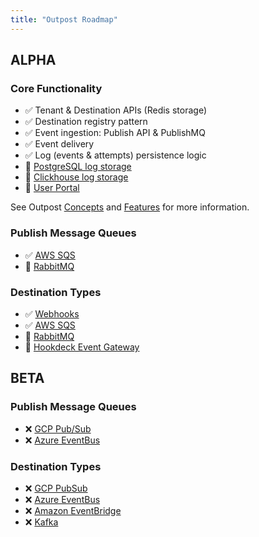 ```yaml
---
title: "Outpost Roadmap"
---
```


## ALPHA

### Core Functionality

- ✅ Tenant & Destination APIs (Redis storage)
- ✅ Destination registry pattern
- ✅ Event ingestion: Publish API & PublishMQ
- ✅ Event delivery
- ✅ Log (events & attempts) persistence logic
- 🚧 [PostgreSQL log storage](https://github.com/hookdeck/outpost/issues/205)
- 🚧 [Clickhouse log storage](https://github.com/hookdeck/outpost/issues/52)
- 🚧 [User Portal](https://github.com/hookdeck/outpost/issues/107)

See Outpost [Concepts](/docs/concepts) and [Features](/docs/features) for more information.

### Publish Message Queues

- ✅ [AWS SQS](https://github.com/hookdeck/outpost/issues/145)
- 🚧 [RabbitMQ](https://github.com/hookdeck/outpost/issues/112)

### Destination Types

- ✅ [Webhooks](https://github.com/hookdeck/outpost/issues/106)
- ✅ [AWS SQS](https://github.com/hookdeck/outpost/issues/135)
- 🚧 [RabbitMQ](https://github.com/hookdeck/outpost/issues/134)
- 🚧 [Hookdeck Event Gateway](https://github.com/hookdeck/outpost/issues/136)

## BETA

### Publish Message Queues

- ❌ [GCP Pub/Sub](https://github.com/hookdeck/outpost/issues/138)
- ❌ [Azure EventBus](https://github.com/hookdeck/outpost/issues/139)

### Destination Types

- ❌ [GCP PubSub](https://github.com/hookdeck/outpost/issues/140)
- ❌ [Azure EventBus](https://github.com/hookdeck/outpost/issues/241)
- ❌ [Amazon EventBridge](https://github.com/hookdeck/outpost/issues/201)
- ❌ [Kafka](https://github.com/hookdeck/outpost/issues/141)